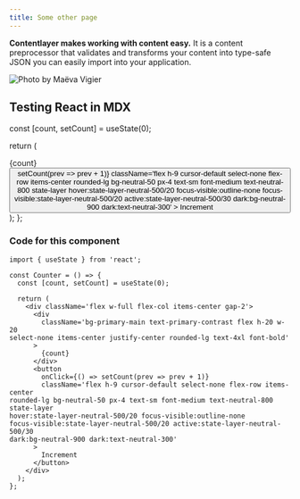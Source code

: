 ```yaml
---
title: Some other page
---
```



**Contentlayer makes working with content easy.** It is a content preprocessor that validates and transforms your content into type-safe JSON you can easily import into your application.

![Photo by Maëva Vigier](https://images.unsplash.com/photo-1699362232821-b2eccfc516e5?q=80&w=2670&auto=format&fit=crop&ixlib=rb-4.0.3&ixid=M3wxMjA3fDB8MHxwaG90by1wYWdlfHx8fGVufDB8fHx8fA%3D%3D)

## Testing React in MDX

  const [count, setCount] = useState(0);

return (

<div className='flex w-full flex-col items-center gap-2'>
  <div
    className='flex h-20 w-20 select-none items-center justify-center
rounded-lg bg-primary-main text-4xl font-bold text-primary-contrast'
  >
    {count}
  </div>
  <button
    onClick={() => setCount(prev => prev + 1)}
    className='flex h-9 cursor-default select-none flex-row items-center
rounded-lg bg-neutral-50 px-4 text-sm font-medium text-neutral-800 state-layer
hover:state-layer-neutral-500/20 focus-visible:outline-none
focus-visible:state-layer-neutral-500/20 active:state-layer-neutral-500/30
dark:bg-neutral-900 dark:text-neutral-300'
  >
    Increment
  </button>
</div>
); };

<Counter />

### Code for this component

```tsx
import { useState } from 'react';

const Counter = () => {
  const [count, setCount] = useState(0);

  return (
    <div className='flex w-full flex-col items-center gap-2'>
      <div
        className='bg-primary-main text-primary-contrast flex h-20 w-20
select-none items-center justify-center rounded-lg text-4xl font-bold'
      >
        {count}
      </div>
      <button
        onClick={() => setCount(prev => prev + 1)}
        className='flex h-9 cursor-default select-none flex-row items-center
rounded-lg bg-neutral-50 px-4 text-sm font-medium text-neutral-800 state-layer
hover:state-layer-neutral-500/20 focus-visible:outline-none
focus-visible:state-layer-neutral-500/20 active:state-layer-neutral-500/30
dark:bg-neutral-900 dark:text-neutral-300'
      >
        Increment
      </button>
    </div>
  );
};
```
